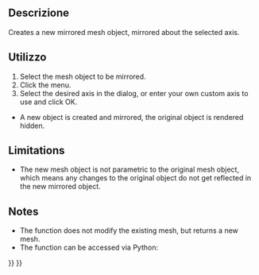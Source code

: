 <languages/>

<div class="mw-translate-fuzzy">
{{Docnav/it
|[[OpenSCAD_RefineShapeFeature/it|Affina la forma]]
|[[OpenSCAD_IncreaseTolerance/it|Incrementa la tolleranza]]
|[[OpenSCAD_Workbench/it|OpenSCAD]]
|IconL=OpenSCAD_RefineShapeFeature.svg
|IconC=Workbench_OpenSCAD.svg
|IconR=OpenSCAD_IncreaseToleranceFeature.svg
}}
</div>

<div class="mw-translate-fuzzy">
{{GuiCommand/it
|Name=OpenSCAD_MirrorMeshFeature
|Name/it=Specchia la mesh
|MenuLocation=OpenSCAD → Specchia la mesh
|Workbenches=[[OpenSCAD_Workbench/it|OpenSCAD]]
|SeeAlso=[[Part_Mirror/it|Specchia di Part]]
}}
</div>

<span id="Description"></span>
==Descrizione== 

Creates a new mirrored mesh object, mirrored about the selected axis.

<span id="Usage"></span>
==Utilizzo== 

# Select the mesh object to be mirrored.
# Click the {{KEY|OpenSCAD → Mirror Mesh Feature...}} menu.
# Select the desired axis in the dialog, or enter your own custom axis to use and click OK.
* A new object is created and mirrored, the original object is rendered hidden.

==Limitations== 

* The new mesh object is not parametric to the original mesh object, which means any changes to the original object do not get reflected in the new mirrored object.

==Notes== 

* The function does not modify the existing mesh, but returns a new mesh.
* The function can be accessed via Python:

{{Code|code=
import OpenSCADUtils
import Mesh
#this assumes an existing object in the document named "Mesh" that you wish to mirror
original_mesh = App.ActiveDocument.Mesh
mirrored_mesh = OpenSCADUtils.mirrormesh(original_mesh.Mesh, FreeCAD.Base.Vector(1,0,0))
Mesh.show(mirrored_mesh)
}}


<div class="mw-translate-fuzzy">
{{Docnav/it
|[[OpenSCAD_RefineShapeFeature/it|Affina la forma]]
|[[OpenSCAD_IncreaseTolerance/it|Incrementa la tolleranza]]
|[[OpenSCAD_Workbench/it|OpenSCAD]]
|IconL=OpenSCAD_RefineShapeFeature.svg
|IconC=Workbench_OpenSCAD.svg
|IconR=OpenSCAD_IncreaseToleranceFeature.svg
}}
</div>

{{OpenSCAD_Tools_navi{{#translation:}}}}
{{Userdocnavi{{#translation:}}}}